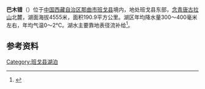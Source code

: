 {{ViewTibetanScript}}
{{Infobox_lake
 |湖泊名稱 = 巴木错
 |湖泊照片 = 
 |湖泊照片標題 = 
 |測深圖 =
 |測深圖標題 =
 |湖泊所在地 = [[中国|中国]][[西藏|西藏]]
 |座標 = {{coord |31|15|N|90|35|E|display=inline,title|scale:500000_type:waterbody_region:CN}}
 |湖泊類別 = [[咸水湖|咸水湖]]
 |流入 =[[白桑桑曲|白桑桑曲]]、[[荣钦桑曲|荣钦桑曲]]、[[桑曲|桑曲]]等
 |流出 = 
 |集水區面積 =4839.2平方公里
 |集水區國家 =
 |湖泊長度 = 24公里
 |湖泊闊度 = 最大9.9公里<br />平均7.95公里
 |湖泊面積 = 190.9平方公里
 |平均深度 = 
 |最深深度 = 
 |水體體積 = 
 |湖水停留時間 =
 |湖岸線長度 =69公里 
 |海拔高度 = 4555米
 |湖中島嶼 =
 |湖邊城鎮 =
}}
{{Location map
 |China Tibet
 |mark=<!--dot-->Blue pog.svg
 |lat_deg=31|lat_min=15|lat_sec =
 |lon_deg=90|lon_min=35|lon_sec =
 |caption=巴木错在[[西藏|西藏]]的位置。
 |position=right
 |width=350
 |float=right
}}
'''巴木错'''（{{bo|z=དཔའ་མཚོ|w=dpa' mtsho|t=Pa Tso}}）位于[[中国|中国]][[西藏自治区|西藏自治区]][[那曲市|那曲市]][[班戈县|班戈县]]境内，地处班戈县东部，[[念青唐古拉山|念青唐古拉山]]北麓，湖面海拔4555米，面积190.9平方公里。湖区年均降水量300～400毫米左右，年均气温0～2℃。湖水主要靠地表径流补给<ref>{{cite book zh |author=王苏民 窦鸿身 |title=中国湖泊志 |format=M |edition=1 |location=北京 |publisher=科学出版社 |date=1998|pages=409|id= ISBN 7-03-006706-1}}</ref>。
==参考资料==
{{Reflist}}

[[Category:班戈县湖泊|Category:班戈县湖泊]]